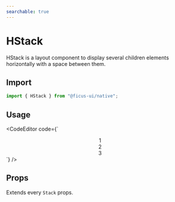 ```yaml
---
searchable: true
---
```



# HStack

HStack is a layout component to display several children elements horizontally with a space between them.

## Import

```js
import { HStack } from "@ficus-ui/native";
```

## Usage

<CodeEditor code={`<HStack spacing={10}>
  <Center w={40} h={40} bg="yellow.200">
    <Text>1</Text>
  </Center>
  <Center w={40} h={40} bg="red.200">
    <Text>2</Text>
  </Center>
  <Center w={40} h={40} bg="pink.200">
    <Text>3</Text>
  </Center>
</HStack>`} />

## Props

Extends every `Stack` props.

